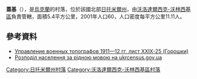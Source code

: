 {{coord|50|41|8|N|28|25|27|E|scale:30000|display=title}}

'''蓋基'''（{{lang-uk|Гайки}}），是[[烏克蘭|烏克蘭]]的村落，位於該國北部[[日托米爾州|日托米爾州]]，由[[沃洛達爾西克-沃林西基區|沃洛達爾西克-沃林西基區]]負責管轄，面積5.4平方公里，2001年人口60，人口密度每平方公里11.11人。

==參考資料==
*[http://freemap.com.ua/maps/dvuxverstovki/29-25.jpg Управление военных топографов 1911—12 гг, лист XXIX-25 (Горошки)]{{ref-ru}}
*[http://database.ukrcensus.gov.ua/MULT/Database/Census/databasetree_uk.asp Розподіл населення за рідною мовою на ukrcensus.gov.ua]

{{DEFAULTSORT:Гайки}}
[[Category:日托米爾州村落|Category:日托米爾州村落]]
[[Category:沃洛達爾西克-沃林西基區村落|Category:沃洛達爾西克-沃林西基區村落]]


{{Zhytomyr-geo-stub}}